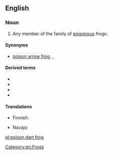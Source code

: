 ==English==

===Noun===
{{wikipedia}}
{{en-noun|head=[[poison]] [[dart]] [[frog]]}}

# Any member of the ''{{taxlink|Dendrobatidae|family|noshow=1}}'' family of [[poisonous]] frogs.

====Synonyms====
* {{sense|frog in Dendrobatidae}} [[poison arrow frog]], {{vern|dart frog}}, {{vern|poison frog}}

====Derived terms====
* {{vern|green and black poison-dart frog}}
* {{vern|imitator poison-dart frog}}
* {{vern|strawberry poison-dart frog}}
* {{vern|yellow poison-dart}}

====Translations====
{{trans-top|frog of the family Dendrobatidae}}
* Finnish: {{t|fi|nuolimyrkkysammakko}}
{{trans-mid}}
* Navajo: {{t|nv|Shádiʼááhdę́ę́ʼ chʼał kʼaasdáhígíí}}
{{trans-bottom}}

[[Category:en:Frogs]]

[[pl:poison dart frog]]